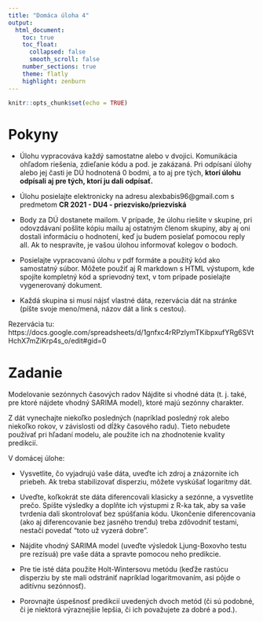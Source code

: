 ```yaml
---
title: "Domáca úloha 4"
output:
  html_document:
    toc: true
    toc_float:
      collapsed: false
      smooth_scroll: false
    number_sections: true
    theme: flatly
    highlight: zenburn
---
```


```r
knitr::opts_chunk$set(echo = TRUE)
```

# Pokyny

* Úlohu vypracováva každý samostatne alebo v dvojici. Komunikácia ohľadom riešenia, zdieľanie kódu a pod. je zakázaná. Pri odpísaní úlohy alebo jej časti je DÚ hodnotená 0 bodmi, a to aj pre tých, **ktorí úlohu odpísali aj pre tých, ktorí ju dali odpísať.**

* Úlohu posielajte elektronicky na adresu alexbabis96@gmail.com s predmetom **CR 2021 - DU4 - priezvisko/priezviská** 

* Body za DÚ dostanete mailom. V prípade, že úlohu riešite v skupine, pri odovzdávaní pošlite kópiu mailu aj ostatným členom skupiny, aby aj oni dostali informáciu o hodnotení, keď ju budem posielať pomocou reply all. Ak to nespravíte, je vašou úlohou informovať kolegov o bodoch.

* Posielajte vypracovanú úlohu v pdf formáte a použitý kód ako samostatný súbor. Môžete použiť aj R markdown s HTML výstupom, kde spojíte kompletný kód a sprievodný text, v tom prípade posielajte vygenerovaný dokument. 

* Každá skupina si musí nájsť vlastné dáta, rezervácia dát na stránke (píšte svoje meno/mená, názov dát a link s cestou). 

Rezervácia tu: https://docs.google.com/spreadsheets/d/1gnfxc4rRPzlymTKibpxufYRg6SVtHchX7mZiKrp4s_o/edit#gid=0

# Zadanie
Modelovanie sezónnych časových radov
Nájdite si vhodné dáta (t. j. také, pre ktoré nájdete vhodný SARIMA model), ktoré majú sezónny charakter.

Z dát vynechajte niekoľko posledných (napríklad posledný rok alebo niekoľko rokov, v závislosti od dĺžky časového radu). Tieto nebudete používať pri hľadaní modelu, ale použite ich na zhodnotenie kvality predikcií.

V domácej úlohe:

* Vysvetlite, čo vyjadrujú vaše dáta, uveďte ich zdroj a znázornite ich priebeh. Ak treba stabilizovať disperziu, môžete vyskúšať logaritmy dát.

* Uveďte, koľkokrát ste dáta diferencovali klasicky a sezónne, a vysvetlite prečo. Spíšte výsledky a doplňte ich výstupmi z R-ka tak, aby sa vaše tvrdenia dali skontrolovať bez spúšťania kódu. Ukončenie diferencovania (ako aj diferencovanie bez jasného trendu) treba zdôvodniť testami, nestačí povedať “toto už vyzerá dobre”.

* Nájdite vhodný SARIMA model (uveďte výsledok Ljung-Boxovho testu pre rezísuá) pre vaše dáta a spravte pomocou neho predikcie.

* Pre tie isté dáta použite Holt-Wintersovu metódu (keďže rastúcu disperziu by ste mali odstrániť napríklad logaritmovaním, asi pôjde o aditívnu sezónnosť).

* Porovnajte úspešnosť predikcií uvedených dvoch metód (či sú podobné, či je niektorá výraznejšie lepšia, či ich považujete za dobré a pod.).

